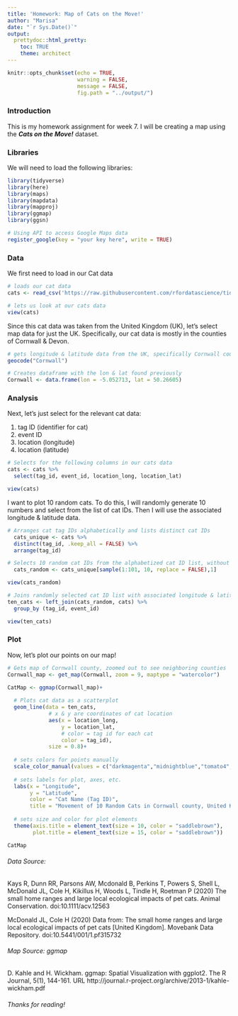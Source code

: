```yaml
---
title: 'Homework: Map of Cats on the Move!'
author: "Marisa"
date: "`r Sys.Date()`"
output: 
  prettydoc::html_pretty:
    toc: TRUE
    theme: architect
---
```


```r
knitr::opts_chunk$set(echo = TRUE,
                      warning = FALSE,
                      message = FALSE,
                      fig.path = "../output/")
```

### Introduction
This is my homework assignment for week 7. I will be creating a map using the **_Cats on the Move!_** dataset.

### Libraries
We will need to load the following libraries:
```r
library(tidyverse)
library(here)
library(maps)
library(mapdata)
library(mapproj)
library(ggmap)
library(ggsn)
```
```r
# Using API to access Google Maps data
register_google(key = "your key here", write = TRUE)
```

### Data
We first need to load in our Cat data
```r
# loads our cat data
cats <- read_csv('https://raw.githubusercontent.com/rfordatascience/tidytuesday/master/data/2023/2023-01-31/cats_uk.csv')

# lets us look at our cats data
view(cats)
```

Since this cat data was taken from the United Kingdom (UK), let's select map data for just the UK. Specifically, our cat data is mostly in the counties of Cornwall & Devon.

```r
# gets longitude & latitude data from the UK, specifically Cornwall county
geocode("Cornwall")

# Creates dataframe with the lon & lat found previously
Cornwall <- data.frame(lon = -5.052713, lat = 50.26605)
```

### Analysis
Next, let's just select for the relevant cat data:  

 1. tag ID (identifier for cat)
 2. event ID
 3. location (longitude)
 4. location (latitude)
 
```r
# Selects for the following columns in our cats data
cats <- cats %>% 
  select(tag_id, event_id, location_long, location_lat)

view(cats)
```

I want to plot 10 random cats. To do this, I will randomly generate 10 numbers and select from the list of cat IDs. Then I will use the associated longitude & latitude data.
```r
# Arranges cat tag IDs alphabetically and lists distinct cat IDs
  cats_unique <- cats %>% 
  distinct(tag_id, .keep_all = FALSE) %>% 
  arrange(tag_id)

# Selects 10 random cat IDs from the alphabetized cat ID list, without repeats
  cats_random <- cats_unique[sample(1:101, 10, replace = FALSE),1]

view(cats_random)

# Joins randomly selected cat ID list with associated longitude & latitude data values into new dataset
ten_cats <- left_join(cats_random, cats) %>% 
  group_by (tag_id, event_id)

view(ten_cats)
```


### Plot
Now, let's plot our points on our map!

```r
# Gets map of Cornwall county, zoomed out to see neighboring counties
Cornwall_map <- get_map(Cornwall, zoom = 9, maptype = "watercolor")

CatMap <- ggmap(Cornwall_map)+
  
  # Plots cat data as a scatterplot
  geom_line(data = ten_cats,
             # x & y are coordinates of cat location
             aes(x = location_long,
                 y = location_lat,
                 # color = tag id for each cat
                 color = tag_id),
             size = 0.8)+
  
  # sets colors for points manually
  scale_color_manual(values = c("darkmagenta","midnightblue","tomato4","mediumblue","violetred4","green4","chocolate3","purple3","turquoise4","seagreen4"))+
  
  # sets labels for plot, axes, etc.
  labs(x = "Longitude",
       y = "Latitude",
       color = "Cat Name (Tag ID)",
       title = "Movement of 10 Random Cats in Cornwall county, United Kingdom")+
  
  # sets size and color for plot elements
  theme(axis.title = element_text(size = 10, color = "saddlebrown"),
        plot.title = element_text(size = 15, color = "saddlebrown"))

CatMap
```

###### Data Source:

Kays R, Dunn RR, Parsons AW, Mcdonald B, Perkins T, Powers S, Shell L, McDonald JL, Cole H, Kikillus H, Woods L, Tindle H, Roetman P (2020) The small home ranges and large local ecological impacts of pet cats. Animal Conservation. doi:10.1111/acv.12563

McDonald JL, Cole H (2020) Data from: The small home ranges and large local ecological impacts of pet cats [United Kingdom]. Movebank Data Repository. doi:10.5441/001/1.pf315732

###### Map Source: ggmap

D. Kahle and H. Wickham. ggmap: Spatial Visualization with ggplot2.
  The R Journal, 5(1), 144-161. URL
  http://journal.r-project.org/archive/2013-1/kahle-wickham.pdf



###### Thanks for reading!